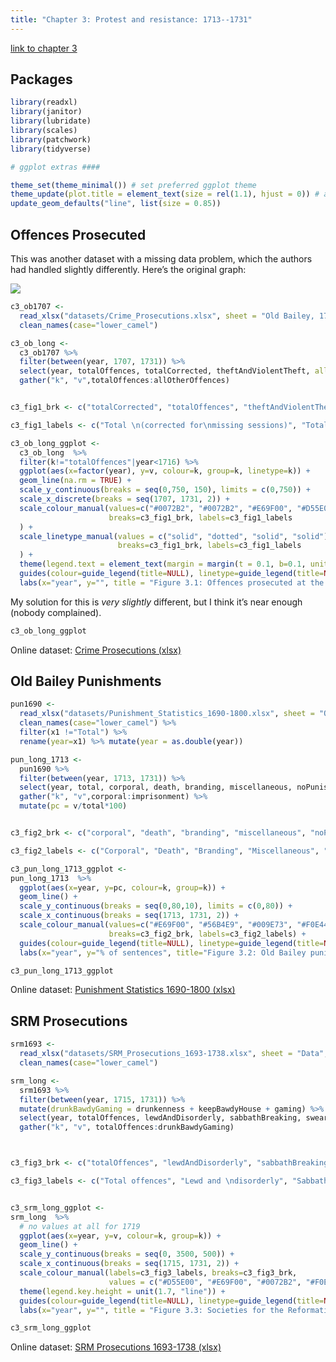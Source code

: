 ```yaml
--- 
title: "Chapter 3: Protest and resistance: 1713--1731"
---
```



[link to chapter 3](http://www.londonlives.org/book/chapter3.html)


## Packages

```r

library(readxl)
library(janitor)
library(lubridate)
library(scales)
library(patchwork)
library(tidyverse)

# ggplot extras ####

theme_set(theme_minimal()) # set preferred ggplot theme 
theme_update(plot.title = element_text(size = rel(1.1), hjust = 0)) # adjustments to theme
update_geom_defaults("line", list(size = 0.85))
```



## Offences Prosecuted {#c-3-3 }

This was another dataset with a missing data problem, which the authors had handled slightly differently. Here's the original graph:

![](img/fig3_1.png)

```r

c3_ob1707 <-
  read_xlsx("datasets/Crime_Prosecutions.xlsx", sheet = "Old Bailey, 1707-31", skip=1) %>%
  clean_names(case="lower_camel")

c3_ob_long <-
  c3_ob1707 %>% 
  filter(between(year, 1707, 1731)) %>% 
  select(year, totalOffences, totalCorrected, theftAndViolentTheft, allOtherOffences = excludingTheftAndViolentTheft) %>%
  gather("k", "v",totalOffences:allOtherOffences)


c3_fig1_brk <- c("totalCorrected", "totalOffences", "theftAndViolentTheft", "allOtherOffences")

c3_fig1_labels <- c("Total \n(corrected for\nmissing sessions)", "Total \n(uncorrected)", "Theft and\nViolent Theft", "All Other\nOffences")

c3_ob_long_ggplot <-
  c3_ob_long  %>%
  filter(k!="totalOffences"|year<1716) %>%
  ggplot(aes(x=factor(year), y=v, colour=k, group=k, linetype=k)) +
  geom_line(na.rm = TRUE) +
  scale_y_continuous(breaks = seq(0,750, 150), limits = c(0,750)) +
  scale_x_discrete(breaks = seq(1707, 1731, 2)) +
  scale_colour_manual(values=c("#0072B2", "#0072B2", "#E69F00", "#D55E00"),
                      breaks=c3_fig1_brk, labels=c3_fig1_labels
  ) +
  scale_linetype_manual(values = c("solid", "dotted", "solid", "solid"), 
                        breaks=c3_fig1_brk, labels=c3_fig1_labels
  ) +
  theme(legend.text = element_text(margin = margin(t = 0.1, b=0.1, unit = "cm")) ) +
  guides(colour=guide_legend(title=NULL), linetype=guide_legend(title=NULL)) +
  labs(x="year", y="", title = "Figure 3.1: Offences prosecuted at the Old Bailey, 1707–1731")
```

My solution for this is *very slightly* different, but I think it's near enough (nobody complained).

```r

c3_ob_long_ggplot 
```


Online dataset: [Crime Prosecutions (xlsx)](datasets/Crime_Prosecutions.xlsx){.data_download}





## Old Bailey Punishments {#c-3-5 }

```r

pun1690 <-
  read_xlsx("datasets/Punishment_Statistics_1690-1800.xlsx", sheet = "Old Bailey Punishments", skip=2) %>%
  clean_names(case="lower_camel") %>%
  filter(x1 !="Total") %>%
  rename(year=x1) %>% mutate(year = as.double(year))

pun_long_1713 <-
  pun1690 %>% 
  filter(between(year, 1713, 1731)) %>% 
  select(year, total, corporal, death, branding, miscellaneous, noPunishment, transportation, imprisonment) %>%
  gather("k", "v",corporal:imprisonment) %>%
  mutate(pc = v/total*100)


c3_fig2_brk <- c("corporal", "death", "branding", "miscellaneous", "noPunishment", "transportation", "imprisonment")

c3_fig2_labels <- c("Corporal", "Death", "Branding", "Miscellaneous", "No punishment", "Transportation", "Imprisonment")

c3_pun_long_1713_ggplot <-
pun_long_1713  %>%
  ggplot(aes(x=year, y=pc, colour=k, group=k)) +
  geom_line() +
  scale_y_continuous(breaks = seq(0,80,10), limits = c(0,80)) +
  scale_x_continuous(breaks = seq(1713, 1731, 2)) +
  scale_colour_manual(values=c("#E69F00", "#56B4E9", "#009E73", "#F0E442", "#0072B2", "#D55E00", "#CC79A7"), 
                      breaks=c3_fig2_brk, labels=c3_fig2_labels) +
  guides(colour=guide_legend(title=NULL), linetype=guide_legend(title=NULL)) +
  labs(x="year", y="% of sentences", title="Figure 3.2: Old Bailey punishment sentences, 1713–1731")
```



```r

c3_pun_long_1713_ggplot
```


Online dataset: [Punishment Statistics 1690-1800 (xlsx)](datasets/Punishment_Statistics_1690-1800.xlsx){.data_download}







## SRM Prosecutions {#c-3-10 }


```r

srm1693 <-
  read_xlsx("datasets/SRM_Prosecutions_1693-1738.xlsx", sheet = "Data", skip=2 ) %>%
  clean_names(case="lower_camel") 

srm_long <-
  srm1693 %>% 
  filter(between(year, 1715, 1731)) %>% 
  mutate(drunkBawdyGaming = drunkenness + keepBawdyHouse + gaming) %>%
  select(year, totalOffences, lewdAndDisorderly, sabbathBreaking, swearingAndCursing, drunkBawdyGaming) %>%
  gather("k", "v", totalOffences:drunkBawdyGaming) 



c3_fig3_brk <- c("totalOffences", "lewdAndDisorderly", "sabbathBreaking", "swearingAndCursing", "drunkBawdyGaming")

c3_fig3_labels <- c("Total offences", "Lewd and \ndisorderly", "Sabbath \nbreaking", "Swearing \nand cursing", "Drunkenness,\nBawdy house,\nGaming")


c3_srm_long_ggplot <-
srm_long  %>%
  # no values at all for 1719
  ggplot(aes(x=year, y=v, colour=k, group=k)) +
  geom_line() +
  scale_y_continuous(breaks = seq(0, 3500, 500)) +
  scale_x_continuous(breaks = seq(1715, 1731, 2)) +
  scale_colour_manual(labels=c3_fig3_labels, breaks=c3_fig3_brk, 
                      values = c("#D55E00", "#E69F00", "#0072B2", "#F0E442", "#CC79A7")) +
  theme(legend.key.height = unit(1.7, "line")) +
  guides(colour=guide_legend(title=NULL), linetype=guide_legend(title=NULL)) +
  labs(x="year", y="", title = "Figure 3.3: Societies for the Reformation of Manners prosecutions, 1713–1731")

```

```r

c3_srm_long_ggplot

```


Online dataset: [SRM Prosecutions 1693-1738 (xlsx)](datasets/SRM_Prosecutions_1693-1738.xlsx){.data_download}






